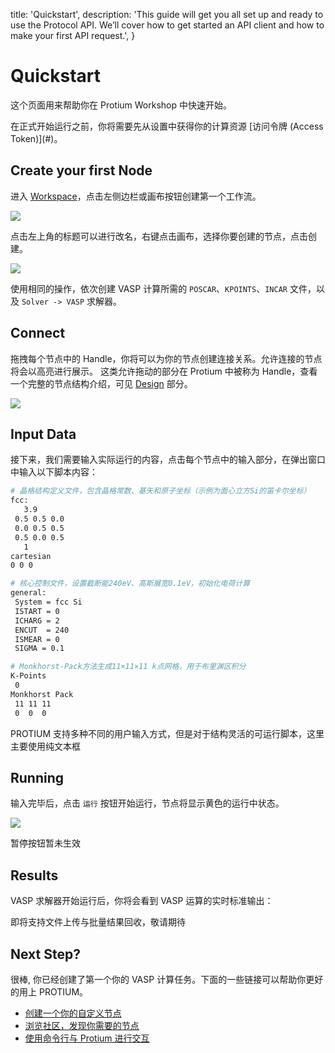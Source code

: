 
  title: 'Quickstart',
  description:
    'This guide will get you all set up and ready to use the Protocol API. We’ll cover how to get started an API client and how to make your first API request.',
}

# Quickstart

这个页面用来帮助你在 Protium Workshop 中快速开始。

<Note>
  在正式开始运行之前，你将需要先从设置中获得你的计算资源 [访问令牌 (Access Token)](#)。
</Note>

## Create your first Node

进入 <a href={WorkflowSite}>Workspace</a>，点击左侧边栏或画布按钮创建第一个工作流。

<Image src="/workflow/quickstart/1.png" />

点击左上角的标题可以进行改名，右键点击画布，选择你要创建的节点，点击创建。

<Image src="/workflow/quickstart/2.png" />

使用相同的操作，依次创建 VASP 计算所需的 `POSCAR`、`KPOINTS`、`INCAR` 文件，以及 `Solver -> VASP` 求解器。

## Connect

拖拽每个节点中的 Handle，你将可以为你的节点创建连接关系。允许连接的节点将会以高亮进行展示。
这类允许拖动的部分在 Protium 中被称为 Handle，查看一个完整的节点结构介绍，可见 [Design](/workflow/design) 部分。

<Image src="/workflow/quickstart/3.png" />

## Input Data

接下来，我们需要输入实际运行的内容，点击每个节点中的输入部分，在弹出窗口中输入以下脚本内容：

<CodeGroup>

```bash {{ title: 'POSCAR' }}
# 晶格结构定义文件，包含晶格常数、基矢和原子坐标（示例为面心立方Si的笛卡尔坐标）
fcc:
   3.9
 0.5 0.5 0.0
 0.0 0.5 0.5
 0.5 0.0 0.5
   1
cartesian
0 0 0
```

```bash {{ title: 'INCAR' }}
# 核心控制文件，设置截断能240eV、高斯展宽0.1eV，初始化电荷计算
general:
 System = fcc Si
 ISTART = 0 
 ICHARG = 2
 ENCUT  = 240
 ISMEAR = 0 
 SIGMA = 0.1
```

```bash {{ title: 'KPOINTS' }}
# Monkhorst-Pack方法生成11×11×11 k点网格，用于布里渊区积分
K-Points
 0
Monkhorst Pack
 11 11 11
 0  0  0
```

</CodeGroup>

<Note> PROTIUM 支持多种不同的用户输入方式，但是对于结构灵活的可运行脚本，这里主要使用纯文本框 </Note>

## Running

输入完毕后，点击 <kbd>`运行`</kbd> 按钮开始运行，节点将显示黄色的运行中状态。

<Image src="/workflow/quickstart/4.png" />

<Warn>暂停按钮暂未生效 </Warn>

## Results

VASP 求解器开始运行后，你将会看到 VASP 运算的实时标准输出：



<Note>即将支持文件上传与批量结果回收，敬请期待</Note>


## Next Step?

很棒, 你已经创建了第一个你的 VASP 计算任务。下面的一些链接可以帮助你更好的用上 PROTIUM。

- [创建一个你的自定义节点](#)
- [浏览社区，发现你需要的节点](#)
- [使用命令行与 Protium 进行交互](#)

